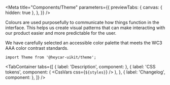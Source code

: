 
<Meta
  title="Components/Theme"
  parameters={{
    previewTabs: {
      canvas: { hidden: true },
    },
  }}
/>

<!-- Docs -->

<ComponentHeader
  name="Theme"
  version={version}
  stage={1}
  design="https://www.figma.com/file/rrvkvQEoVTOHa7MzyKSaoz/OTP-Design-System?node-id=1111%3A116509"
/>

Colours are used purposefully to communicate how things function in the interface. This helps us create visual patterns that can make interacting with our product easier and more predictable for the user.

We have carefully selected an accessible color palette that meets the WC3 AAA color contrast standards.

```tsx
import Theme from '@heycar-uikit/theme';
```

<!-- Description -->

<TabContainer
  tabs={[
    { label: 'Description', component: <Description /> },
    {
      label: 'CSS tokens',
      component: (
        <CssVars
          css={`
            ${styles}
          `}
        />
      ),
    },
    { label: 'Changelog', component: <Changelog /> },
  ]}
/>
